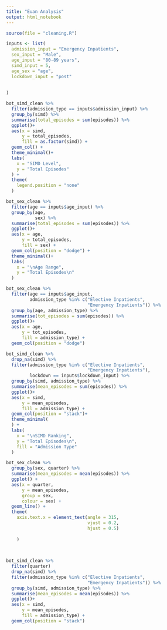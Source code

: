 ```yaml
---
title: "Euan Analysis"
output: html_notebook
---
```



```r
source(file = "cleaning.R")
```



```r
inputs <- list(
  admission_input = "Emergency Inpatients",
  sex_input = "Male",
  age_input = "80-89 years",
  simd_input = 5,
  age_sex = "age",
  lockdown_input = "post"
  
  
)
```





```r

bot_simd_clean %>% 
  filter(admission_type == inputs$admission_input) %>% 
  group_by(simd) %>% 
  summarise(total_episodes = sum(episodes)) %>% 
  ggplot()+
  aes(x = simd,
      y = total_episodes,
      fill = as.factor(simd)) +
  geom_col() +
  theme_minimal()+
  labs(
    x = "SIMD Level",
    y = "Total Episodes"
  ) +
  theme(
    legend.position = "none"
  )
```

```r
bot_sex_clean %>% 
  filter(age == inputs$age_input) %>% 
  group_by(age,
           sex) %>% 
  summarise(total_episodes = sum(episodes)) %>% 
  ggplot()+
  aes(x = age,
      y = total_episodes,
      fill = sex) +
  geom_col(position = "dodge") +
  theme_minimal()+
  labs(
    x = "\nAge Range",
    y = "Total Episodes\n"
  ) 

```


```r
bot_sex_clean %>% 
  filter(age == inputs$age_input,
         admission_type %in% c("Elective Inpatients",
                               "Emergency Inpatients")) %>% 
  group_by(age, admission_type) %>% 
  summarise(tot_episodes = sum(episodes)) %>% 
  ggplot()+
  aes(x = age,
      y = tot_episodes,
      fill = admission_type) +
  geom_col(position = "dodge")
```



```r
bot_simd_clean %>% 
  drop_na(simd) %>% 
  filter(admission_type %in% c("Elective Inpatients",
                               "Emergency Inpatients"),
         lockdown == inputs$lockdown_input) %>% 
  group_by(simd, admission_type) %>% 
  summarise(mean_episodes = sum(episodes)) %>% 
  ggplot()+
  aes(x = simd,
      y = mean_episodes,
      fill = admission_type) +
  geom_col(position = "stack")+
  theme_minimal(
  ) +
  labs(
    x = "\nSIMD Ranking",
    y = "Total Episodes\n",
    fill = "Admission Type"
  )
```

```r
bot_sex_clean %>% 
  group_by(sex, quarter) %>% 
  summarise(mean_episodes = mean(episodes)) %>% 
  ggplot() +
  aes(x = quarter,
      y = mean_episodes,
      group = sex,
      colour = sex) +
  geom_line() +
  theme(
    axis.text.x = element_text(angle = 315,
                               vjust = 0.2,
                               hjust = 0.5)
  
    )
  
  
``` 

```r
bot_simd_clean %>% 
  filter(quarter)
  drop_na(simd) %>% 
  filter(admission_type %in% c("Elective Inpatients",
                               "Emergency Inpatients")) %>% 
  group_by(simd, admission_type) %>% 
  summarise(mean_episodes = mean(episodes)) %>% 
  ggplot()+
  aes(x = simd,
      y = mean_episodes,
      fill = admission_type) +
  geom_col(position = "stack")
```



